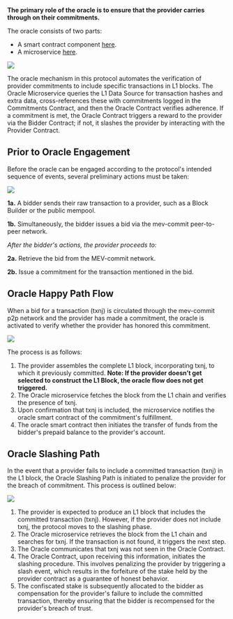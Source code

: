 **The primary role of the oracle is to ensure that the provider carries through on their commitments.**

The oracle consists of two parts:

- A smart contract component [here](https://github.com/primevprotocol/contracts/blob/main/contracts/Oracle.sol).
- A microservice [here](https://github.com/primevprotocol/mev-commit-oracle).

<Frame>
  <img src="/images/oracle-detailed-overview.png" />
</Frame>

The oracle mechanism in this protocol automates the verification of provider commitments to include specific transactions in L1 blocks.
The Oracle Microservice queries the L1 Data Source for transaction hashes and extra data,
cross-references these with commitments logged in the Commitments Contract, and then the
Oracle Contract verifies adherence. If a commitment is met, the Oracle Contract triggers a
reward to the provider via the Bidder Contract; if not, it slashes the provider by interacting
with the Provider Contract.

## Prior to Oracle Engagement

Before the oracle can be engaged according to the protocol's intended sequence of events, several preliminary actions must be taken:

<Frame>
  <img src="/images/oracle-before.png" />
</Frame>

**1a.** A bidder sends their raw transaction to a provider, such as a Block Builder or the public mempool.

**1b.** Simultaneously, the bidder issues a bid via the mev-commit peer-to-peer network.

_After the bidder's actions, the provider proceeds to:_

**2a.** Retrieve the bid from the MEV-commit network.

**2b.** Issue a commitment for the transaction mentioned in the bid.

## Oracle Happy Path Flow

When a bid for a transaction (txnj) is circulated through the mev-commit p2p network and the provider has made a commitment, the oracle is activated to verify whether the provider has honored this commitment.

<Frame>
  <img src="/images/Oracle.png" />
</Frame>

The process is as follows:

1. The provider assembles the complete L1 block, incorporating txnj, to which it previously committed. **Note: If the provider doesn’t get selected to construct the L1 Block, the oracle flow does not get triggered.**
2. The Oracle microservice fetches the block from the L1 chain and verifies the presence of txnj.
3. Upon confirmation that txnj is included, the microservice notifies the oracle smart contract of the commitment's fulfillment.
4. The oracle smart contract then initiates the transfer of funds from the bidder's prepaid balance to the provider's account.

## Oracle Slashing Path

In the event that a provider fails to include a committed transaction (txnj) in the L1 block, the Oracle Slashing Path is initiated to penalize the provider for the breach of commitment. This process is outlined below:

<Frame>
  <img src="/images/oracle-non-happy.png" />
</Frame>

1. The provider is expected to produce an L1 block that includes the committed transaction (txnj). However, if the provider does not include txnj, the protocol moves to the slashing phase.
2. The Oracle microservice retrieves the block from the L1 chain and searches for txnj. If the transaction is not found, it triggers the next step.
3. The Oracle communicates that txnj was not seen in the Oracle Contract.
4. The Oracle Contract, upon receiving this information, initiates the slashing procedure. This involves penalizing the provider by triggering a slash event, which results in the forfeiture of the stake held by the provider contract as a guarantee of honest behavior.
5. The confiscated stake is subsequently allocated to the bidder as compensation for the provider's failure to include the committed transaction, thereby ensuring that the bidder is recompensed for the provider's breach of trust.
